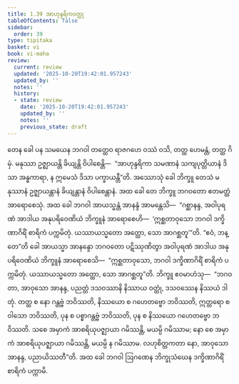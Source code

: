 ```yaml
---
title: 1.39 အာဟုန္ဒရိကဝတ္ထု
tableOfContents: false
sidebar:
  order: 39
type: tipitaka
basket: vi
book: vi-maha
review:
  current: review
  updated: '2025-10-20T19:42:01.957243'
  updated_by: ''
  notes: ''
  history:
  - state: review
    date: '2025-10-20T19:42:01.957243'
    updated_by: ''
    notes: ''
    previous_state: draft
---
```



<DynamicBreadcrumb />


<ReviewStatus review={frontmatter.review} showDetails={true} />

<HypothesisAnnotation frontmatter={frontmatter} />

<Division number="102" book="vi-maha" e="ch" v="3" p="110">

<Paragraph number="443" book="vi-maha">
တေန ခေါ ပန သမယေန ဘဂဝါ တတ္ထေဝ ရာဇဂဟေ ဝဿံ ဝသိ, တတ္ထ ဟေမန္တံ, တတ္ထ ဂိမှံ. မနုဿာ ဥဇ္ဈာယန္တိ ခိယျန္တိ ဝိပါစေန္တိ—  “အာဟုန္ဒရိကာ သမဏာနံ သကျပုတ္တိယာနံ ဒိသာ အန္ဓကာရာ, န ဣမေသံ ဒိသာ ပက္ခာယန္တီ”တိ. အဿောသုံ ခေါ ဘိက္ခူ တေသံ မနုဿာနံ ဥဇ္ဈာယန္တာနံ ခိယျန္တာနံ ဝိပါစေန္တာနံ. အထ ခေါ တေ ဘိက္ခူ ဘဂဝတော ဧတမတ္ထံ အာရောစေသုံ. အထ ခေါ ဘဂဝါ အာယသ္မန္တံ အာနန္ဒံ အာမန္တေသိ—  “ဂစ္ဆာနန္ဒ, အဝါပုရဏံ အာဒါယ အနုပရိဝေဏိယံ ဘိက္ခူနံ အာရောစေဟိ—  ‘ဣစ္ဆတာဝုသော ဘဂဝါ ဒက္ခိဏာဂိရိံ စာရိကံ ပက္ကမိတုံ. ယဿာယသ္မတော အတ္ထော, သော အာဂစ္ဆတူ’”တိ. “ဧဝံ, ဘန္တေ”တိ ခေါ အာယသ္မာ အာနန္ဒော ဘဂဝတော ပဋိဿုဏိတွာ အဝါပုရဏံ အာဒါယ အနုပရိဝေဏိယံ ဘိက္ခူနံ အာရောစေသိ—  “ဣစ္ဆတာဝုသော, ဘဂဝါ ဒက္ခိဏာဂိရိံ စာရိကံ ပက္ကမိတုံ. ယဿာယသ္မတော အတ္ထော, သော အာဂစ္ဆတူ”တိ. ဘိက္ခူ ဧဝမာဟံသု—  “ဘဂဝတာ, အာဝုသော အာနန္ဒ, ပညတ္တံ ဒသဝဿာနိ နိဿာယ ဝတ္ထုံ, ဒသဝဿေန နိဿယံ ဒါတုံ. တတ္ထ စ နော ဂန္တဗ္ဗံ ဘဝိဿတိ, နိဿယော စ ဂဟေတဗ္ဗော ဘဝိဿတိ, ဣတ္တရော စ ဝါသော ဘဝိဿတိ, ပုန စ ပစ္စာဂန္တဗ္ဗံ ဘဝိဿတိ, ပုန စ နိဿယော ဂဟေတဗ္ဗော ဘဝိဿတိ. သစေ အမှာကံ အာစရိယုပဇ္ဈာယာ ဂမိဿန္တိ, မယမ္ပိ ဂမိဿာမ; နော စေ အမှာကံ အာစရိယုပဇ္ဈာယာ ဂမိဿန္တိ, မယမ္ပိ န ဂမိဿာမ. လဟုစိတ္တကတာ နော, အာဝုသော အာနန္ဒ, ပညာယိဿတီ”တိ. အထ ခေါ ဘဂဝါ ဩဂဏေန ဘိက္ခုသံဃေန ဒက္ခိဏာဂိရိံ စာရိကံ ပက္ကာမိ.
</Paragraph>
</Division>